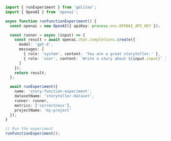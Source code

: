 ```typescript TypeScript
import { runExperiment } from 'galileo';
import { OpenAI } from 'openai';

async function runFunctionExperiment() {
  const openai = new OpenAI({ apiKey: process.env.OPENAI_API_KEY });

  const runner = async (input) => {
    const result = await openai.chat.completions.create({
      model: 'gpt-4',
      messages: [
        { role: 'system', content: 'You are a great storyteller.' },
        { role: 'user', content: `Write a story about ${input.input}` }
      ]
    });
    return result;
  };

  await runExperiment({
    name: 'story-function-experiment',
    datasetName: 'storyteller-dataset',
    runner: runner,
    metrics: ['correctness'],
    projectName: 'my-project'
  });
}

// Run the experiment
runFunctionExperiment(); 
```